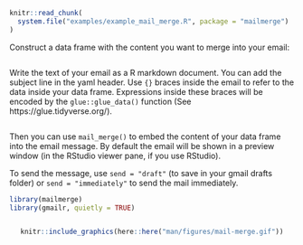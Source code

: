```r
knitr::read_chunk(
  system.file("examples/example_mail_merge.R", package = "mailmerge")
)
```


Construct a data frame with the content you want to merge into your email:

```r
```

Write the text of your email as a R markdown document. You can add the subject line in the yaml header.  Use `{}` braces inside the email to refer to the data inside your data frame.  Expressions inside these braces will be encoded by the `glue::glue_data()` function (See https://glue.tidyverse.org/).

```r
```

Then you can use `mail_merge()` to embed the content of your data frame into the email message.  By default the email will be shown in a preview window (in the RStudio viewer pane, if you use RStudio).

To send the message, use `send = "draft"` (to save in your gmail drafts folder) or `send = "immediately"` to send the mail immediately.



```r

library(mailmerge)
library(gmailr, quietly = TRUE)
```

```r
```

<center>
```r
knitr::include_graphics(here::here("man/figures/mail-merge.gif"))
```
</center>
